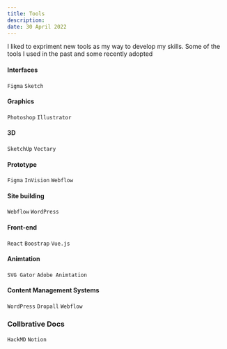 ```yaml
---
title: Tools
description:
date: 30 April 2022
---
```

<PageDescription>

I liked to expriment new tools as my way to develop my skills. Some of the tools I used in the past and some recently adopted

</PageDescription>

#### Interfaces
`Figma` `Sketch`

#### Graphics
`Photoshop` `Illustrator`

#### 3D
`SketchUp` `Vectary`

#### Prototype
`Figma` `InVision` `Webflow`

#### Site building
`Webflow` `WordPress`

#### Front-end
`React` `Boostrap` `Vue.js`

#### Animtation
`SVG Gator` `Adobe Animtation`

#### Content Management Systems
`WordPress` `Dropall` `Webflow`

### Collbrative Docs
`HackMD` `Notion`
